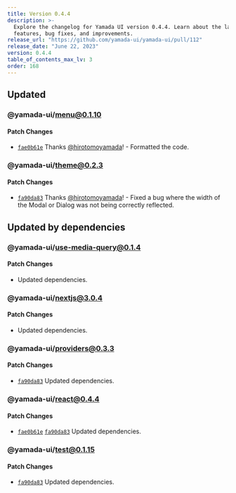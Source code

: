 ```yaml
---
title: Version 0.4.4
description: >-
  Explore the changelog for Yamada UI version 0.4.4. Learn about the latest
  features, bug fixes, and improvements.
release_url: "https://github.com/yamada-ui/yamada-ui/pull/112"
release_date: "June 22, 2023"
version: 0.4.4
table_of_contents_max_lv: 3
order: 168
---
```


## Updated

### @yamada-ui/menu@0.1.10

#### Patch Changes

- [`fae0b61e`](https://github.com/hirotomoyamada/yamada-ui/commit/fae0b61e8a4ba35fdc02d8a5d58e70ff5aac6aef) Thanks [@hirotomoyamada](https://github.com/hirotomoyamada)! - Formatted the code.

### @yamada-ui/theme@0.2.3

#### Patch Changes

- [`fa90da83`](https://github.com/hirotomoyamada/yamada-ui/commit/fa90da8350abe1ce768e94b7e82108c2b66e869d) Thanks [@hirotomoyamada](https://github.com/hirotomoyamada)! - Fixed a bug where the width of the Modal or Dialog was not being correctly reflected.

## Updated by dependencies

### @yamada-ui/use-media-query@0.1.4

#### Patch Changes

- Updated dependencies.

### @yamada-ui/nextjs@3.0.4

#### Patch Changes

- Updated dependencies.

### @yamada-ui/providers@0.3.3

#### Patch Changes

- [`fa90da83`](https://github.com/hirotomoyamada/yamada-ui/commit/fa90da8350abe1ce768e94b7e82108c2b66e869d) Updated dependencies.

### @yamada-ui/react@0.4.4

#### Patch Changes

- [`fae0b61e`](https://github.com/hirotomoyamada/yamada-ui/commit/fae0b61e8a4ba35fdc02d8a5d58e70ff5aac6aef) [`fa90da83`](https://github.com/hirotomoyamada/yamada-ui/commit/fa90da8350abe1ce768e94b7e82108c2b66e869d) Updated dependencies.

### @yamada-ui/test@0.1.15

#### Patch Changes

- [`fa90da83`](https://github.com/hirotomoyamada/yamada-ui/commit/fa90da8350abe1ce768e94b7e82108c2b66e869d) Updated dependencies.
